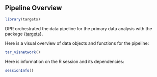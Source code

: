 ## Pipeline Overview

```r
library(targets)
```

DPR orchestrated the data pipeline for the primary data analysis with the package {[targets](https://docs.ropensci.org/targets/)}.

Here is a visual overview of data objects and functions for the pipeline:

```r
tar_visnetwork()
```

Here is information on the R session and its dependencies:

```r
sessionInfo()
```


